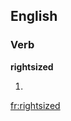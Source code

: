 ==English==

===Verb===
'''rightsized'''

# {{present participle of|[[rightsize]]}}

[[fr:rightsized]]